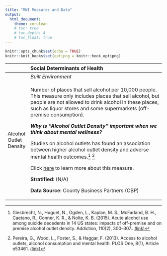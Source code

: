 ```yaml
---
title: "MWI Measures and Data"
output: 
  html_document:
    theme: cerulean
    # toc: true
    # toc_depth: 4
    # toc_float: true
---
```


```r
knitr::opts_chunk$set(echo = TRUE)
knitr::knit_hooks$set(optipng = knitr::hook_optipng)
```

+------------------------+------------------------------------------------------------------------------------------------------------------------------------------------------------------------------------------------------------------------------------------------+
|                        | Social Determinants of Health                                                                                                                                                                                                                  |
+:=======================+:===============================================================================================================================================================================================================================================+
|                        | *Built Environment*                                                                                                                                                                                                                            |
+------------------------+------------------------------------------------------------------------------------------------------------------------------------------------------------------------------------------------------------------------------------------------+
| Alcohol Outlet Density | Number of places that sell alcohol per 10,000 people. This measure only includes places that sell alcohol, but people are not allowed to drink alcohol in these places, such as liquor stores and some supermarkets (off-premise consumption). |
|                        |                                                                                                                                                                                                                                                |
|                        | ***Why is "Alcohol Outlet Density" important when we think about mental wellness?***                                                                                                                                                           |
|                        |                                                                                                                                                                                                                                                |
|                        | Studies on alcohol outlets has found an association between higher alcohol outlet density and adverse mental health outcomes.[^1] [^2]                                                                                                         |
|                        |                                                                                                                                                                                                                                                |
|                        | Click [here](https://github.com/mitre/hse-mwi/blob/main/Documentation/Measures/Alcohol_Outlet_Density.pdf?raw=true) to learn more about this measure.                                                                                          |
|                        |                                                                                                                                                                                                                                                |
|                        | **Stratified:** (N/A)                                                                                                                                                                                                                          |
|                        |                                                                                                                                                                                                                                                |
|                        | **Data Source:** County Business Partners (CBP)                                                                                                                                                                                                |
+------------------------+------------------------------------------------------------------------------------------------------------------------------------------------------------------------------------------------------------------------------------------------+

[^1]: Giesbrecht, N., Huguet, N., Ogden, L., Kaplan, M. S., McFarland, B. H., Caetano, R., Conner, K. R., & Nolte, K. B. (2015). Acute alcohol use among suicide decedents in 14 US states: impacts of off-premise and on premise alcohol outlet density. Addiction, 110(2), 300--307.. <a href = 'https://doi.org/10.1111/add.12762 ' target = "_blank">(link)</a>

[^2]: Pereira, G., Wood, L., Foster, S., & Haggar, F. (2013). Access to alcohol outlets, alcohol consumption and mental health. PLOS One, 8(1), Article e53461. <a href = 'https://doi.org/10.1371/journal.pone.0053461' target = "_blank">(link)</a>
